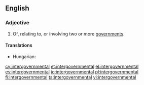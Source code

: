 ==English==

===Adjective===
{{en-adj|-}}

# Of, relating to, or involving two or more [[government]]s.

====Translations====
{{trans-top|of, relating to, or involving two or more governments}}
* Hungarian: {{t|hu|kormányközi}}
{{trans-mid}}
{{trans-bottom}}

[[cy:intergovernmental]]
[[et:intergovernmental]]
[[el:intergovernmental]]
[[es:intergovernmental]]
[[io:intergovernmental]]
[[pl:intergovernmental]]
[[fi:intergovernmental]]
[[ta:intergovernmental]]
[[vi:intergovernmental]]
